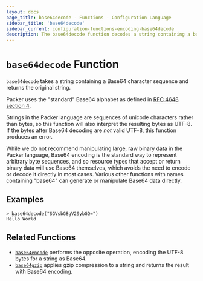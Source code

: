 ```yaml
---
layout: docs
page_title: base64decode - Functions - Configuration Language
sidebar_title: 'base64decode'
sidebar_current: configuration-functions-encoding-base64decode
description: The base64decode function decodes a string containing a base64 sequence.
---
```


# `base64decode` Function

`base64decode` takes a string containing a Base64 character sequence and
returns the original string.

Packer uses the "standard" Base64 alphabet as defined in
[RFC 4648 section 4](https://tools.ietf.org/html/rfc4648#section-4).

Strings in the Packer language are sequences of unicode characters rather
than bytes, so this function will also interpret the resulting bytes as
UTF-8. If the bytes after Base64 decoding are _not_ valid UTF-8, this function
produces an error.

While we do not recommend manipulating large, raw binary data in the Packer
language, Base64 encoding is the standard way to represent arbitrary byte
sequences, and so resource types that accept or return binary data will use
Base64 themselves, which avoids the need to encode or decode it directly in
most cases. Various other functions with names containing "base64" can generate
or manipulate Base64 data directly.

## Examples

```
> base64decode("SGVsbG8gV29ybGQ=")
Hello World
```

## Related Functions

- [`base64encode`](./base64encode.html) performs the opposite operation,
  encoding the UTF-8 bytes for a string as Base64.
- [`base64gzip`](./base64gzip.html) applies gzip compression to a string
  and returns the result with Base64 encoding.
